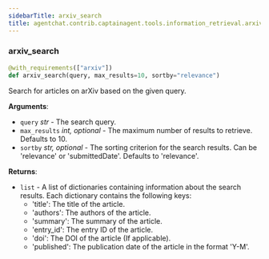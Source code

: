 ```yaml
---
sidebarTitle: arxiv_search
title: agentchat.contrib.captainagent.tools.information_retrieval.arxiv_search
---
```


### arxiv\_search

```python
@with_requirements(["arxiv"])
def arxiv_search(query, max_results=10, sortby="relevance")
```

Search for articles on arXiv based on the given query.

**Arguments**:

- `query` _str_ - The search query.
- `max_results` _int, optional_ - The maximum number of results to retrieve. Defaults to 10.
- `sortby` _str, optional_ - The sorting criterion for the search results. Can be 'relevance' or 'submittedDate'. Defaults to 'relevance'.
  

**Returns**:

- `list` - A list of dictionaries containing information about the search results. Each dictionary contains the following keys:
  - 'title': The title of the article.
  - 'authors': The authors of the article.
  - 'summary': The summary of the article.
  - 'entry_id': The entry ID of the article.
  - 'doi': The DOI of the article (If applicable).
  - 'published': The publication date of the article in the format 'Y-M'.

